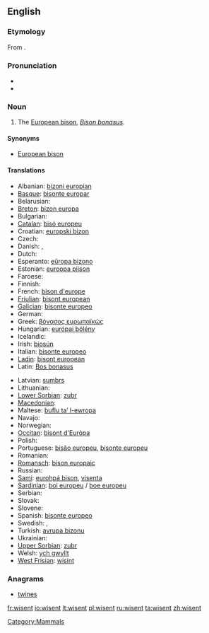 {{wikipedia}}
==English==

===Etymology===
From {{etyl|de}} {{term|Wisent}}.

===Pronunciation===
* {{IPA|/ˈwɪzənt/}}
* {{IPA|/ˈviːzənt/}}

===Noun===
{{en-noun}}

# The [[European bison]], ''[[Bison bonasus]]''.

====Synonyms====
* [[European bison]]

====Translations====
{{trans-top|The European bison, ''Bison bonasus''}}
* Albanian: [[bizoni europian]]
* [[Basque]]: [[bisonte europar]]
* Belarusian: {{t-|be|зубр|xs=Belarusian}}
* [[Breton]]: [[bizon europa]]
* Bulgarian: {{t-|bg|бизон|m|tr=bizon}}
* [[Catalan]]: [[bisó europeu]]
* Croatian: [[europski bizon]]
* Czech: {{t-|cs|zubr}}
* Danish: {{t|da|visent}}, {{t|da|europæisk bison}}
* Dutch: {{t-|nl|wisent|m}}
* Esperanto: [[eŭropa bizono]]
* Estonian: [[euroopa piison]]
* Faroese: {{t|fo|evropiskur bisonur}}
* Finnish: {{t-|fi|visentti}}
* French: [[bison d'europe]] {{m}}
* [[Friulian]]: [[bisont european]]
* [[Galician]]: [[bisonte europeo]]
* German: {{t+|de|Wisent|m}}
* Greek: [[βόνασος ευρωπαϊκώς]] {{m}}
* Hungarian: [[európai bölény]]
* Icelandic: {{t|is|evrópskur vísundur|m}}
* Irish: [[bíosún]]
* Italian: [[bisonte europeo]] {{m}}
* [[Ladin]]: [[bisont european]]
* Latin: [[Bos bonasus]] {{m}}
{{trans-mid}}
* Latvian: [[sumbrs]]
* Lithuanian: {{t+|lt|stumbras|xs=Lithuanian}}
* [[Lower Sorbian]]: [[zubr]]
* [[Macedonian]]: {{t|mk|европски бизон|m|tr=evropski bizon}}
* Maltese: [[buflu ta’ l-ewropa]] {{m}}
* Navajo: {{tø|nv|Béésh Bichʼahníí Bikéyahdę́ę́ʼ ayání}}
* Norwegian: {{t|no|europeisk bison}}
* [[Occitan]]: [[bisont d'Euròpa]]
* Polish: {{t+|pl|żubr|m}}
* Portuguese: [[bisăo europeu]], [[bisonte europeu]]
* Romanian: {{t+|ro|zimbru}}
* [[Romansch]]: [[bison europaic]]
* Russian: {{t+|ru|зубр|m|tr=zubr}}
* [[Sami]]: [[eurohpá bison]], [[visenta]]
* [[Sardinian]]: [[boi europeu]] / [[boe europeu]]
* Serbian: {{t|sr|еуропски бизон|m|tr=[[europski bizon]]|sc=Cyrl}}
* Slovak: {{t|sk|zubor|m}}
* Slovene: {{t-|sl|zober|m}}
* Spanish: [[bisonte europeo]] {{m}}
* Swedish: {{t|sv|visent}}, {{t|sv|europeisk bison}}
* Turkish: [[avrupa bizonu]]
* Ukrainian: {{t-|uk|зубр|m|tr=zubr|xs=Ukrainian}}
* [[Upper Sorbian]]: [[zubr]]
* Welsh: [[ych gwyllt]]
* [[West Frisian]]: [[wisint]]
{{trans-bottom}}

===Anagrams===
* [[twines#English|twines]]

[[Category:Mammals]]

[[fr:wisent]]
[[io:wisent]]
[[lt:wisent]]
[[pl:wisent]]
[[ru:wisent]]
[[ta:wisent]]
[[zh:wisent]]